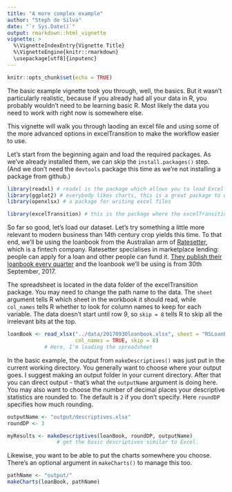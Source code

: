 ```yaml
---
title: "A more complex example"
author: "Steph de Silva"
date: "`r Sys.Date()`"
output: rmarkdown::html_vignette
vignette: >
  %\VignetteIndexEntry{Vignette Title}
  %\VignetteEngine{knitr::rmarkdown}
  \usepackage[utf8]{inputenc}
---
```


```r
knitr::opts_chunk$set(echo = TRUE)
```

The basic example vignette took you through, well, the basics. But it wasn't particularly realistic, because if you already had all your data in R, you probably wouldn't need to be learning basic R. Most likely the data you need to work with right now is somewhere else.

This vignette will walk you through laoding an excel file and using some of the more advanced options in excelTransition to make the workflow easier to use.

Let's start from the beginning again and load the required packages. As we've already installed them, we can skip the `install.packages()` step. (And we don't need the `devtools` package this time as we're not installing a package from github.)

```r
library(readxl) # readxl is the package which allows you to load Excel files in R
library(ggplot2) # everybody likes charts, this is a great package to work with
library(openxlsx) # a package for writing excel files

library(excelTransition) # this is the package where the excelTransition functions live
```

So far so good, let's load our dataset. Let's try something a little more relevant to modern business than 14th century crop yields this time. To that end, we'll be using the loanbook from the Australian arm of [Ratesetter](www.ratesetter.com.au), which is a fintech company. Ratesetter specialises in marketplace lending: people can apply for a loan and other people can fund it. [They publish their loanbook every quarter](https://www.ratesetter.com.au/peer-to-peer-lending/statistics) and the loanbook we'll be using is from 30th September, 2017.

The spreadsheet is located in the data folder of the excelTransition package. You may need to change the path name to the data. The `sheet` argument tells R which sheet in the workbook it should read, while `col_names` tells R whether to look for column names to keep for each variable. The data doesn't start until row 9, so `skip = 8` tells R to skip all the irrelevant bits at the top.

```r
loanBook <- read_xlsx("../data/20170930loanbook.xlsx", sheet = "RSLoanBook",
                      col_names = TRUE, skip = 8)
            # Here, I'm loading the spreadsheet

```

In the basic example, the output from `makeDescriptives()` was just put in the current working directory. You generally want to choose where your output goes. I suggest making an output folder in your current directory. After that you can direct output - that's what the `outputName` argument is doing here. You may also want to choose the number of decimal places your descriptive statistics are rounded to. The default is `2` if you don't specify. Here `roundDP` specifies how much rounding. 

```r
outputName <- "output/descriptives.xlsx"
roundDP <- 3

myResults <- makeDescriptives(loanBook, roundDP, outputName) 
                # get the basic descriptives similar to Excel.

```

Likewise, you want to be able to put the charts somewhere you choose. There's an optional argument in `makeCharts()` to manage this too.
```r
pathName <- "output/"
makeCharts(loanBook, pathName)
```



